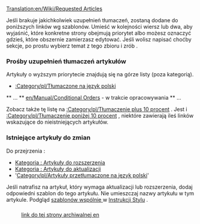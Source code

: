 [[Translation:en/Wiki/Requested Articles]]

Jeśli brakuje jakichkolwiek uzupełnień tłumaczeń, zostaną dodane do poniższych linków wg szablonów. Umieść w kolejności wiersz lub dwa, aby wyjaśnić, które konkretne strony obejmują priorytet albo możesz oznaczyć gdzieś, które obszernie zamierzasz edytować.
Jeśli wolisz napisać choćby sekcje, po prostu wybierz temat z tego zbioru i zrób .
=== Prośby uzupełnień tłumaczeń artykułów ===

Artykuły o wyższym priorytecie znajdują się na górze listy (poza kategorią).
* [[:Category/pl/Tłumaczone na język polski ]]
<!--* advanced rail networks--><!--
-->** ... 
<!--* Oś czasu . W jakich latach każdy z grfy zaczyna/kończy się. Co możesz zrobić--><!--
-->** [[en/Manual/Conditional Orders]] - w trakcie opracowywania <!--[[pl/Polecenia warunkowe]]--> 
<!--* Przyzwoita sekcja [[pl/Archive/Manual/Rozwiązywanie problemów | Troubleshooting ]]--><!--
--><!--** W szczególności szczegółowe informacje o tym, gdzie znajdują się log files i gdziekolwiek indziej można zacząć szukać. -->** ...

Zobacz także tę listę na <!--[https://web.archive.org/web/20200918142931/http://wiki.openttd.org/Special:WantedPages Poszukiwane strony]-->[[:Category/pl/Tłumaczenie plus 10 procent]] . Jest i <!--[https://web.archive.org/web/20201101200325/https://wiki.openttd.org/Special:SpecialPages specialna strona ]-->[[:Category/pl/Tłumaczenie poniżej 10 procent]] , niektóre zawierają ileś linków wskazujące do nieistniejących artykułów.

=== Istniejące artykuły do zmian ===

Do przejrzenia :
*[[:Category/pl/Artykuły do rozbudowy | Kategoria : Artykuły do rozszerzenia ]] 
*[[:Category/pl/Do poprawki | Kategoria : Artykuły do ​aktualizacji ]] 
* <!--Category:Articles to be merged-->'[[Category/pl/Artykuły przetłumaczone na język polski]]' 
Jeśli natrafisz na artykuł, który wymaga aktualizacji lub rozszerzenia, dodaj odpowiedni szablon do tego artykułu. Nie umieszczaj nazwy artykułu w tym artykule. Podgląd [[pl/Wiki/Wspólne szablony | szablonów wspólnie ]]  w [[pl/Wiki/Instrukcja Stylów | Instrukcji Stylu]] . 

=== ===
: [https://web.archive.org/web/20200128090108/http://wiki.openttd.org/OpenTTD:Requested_Articles link do tej strony archiwalnej en ]